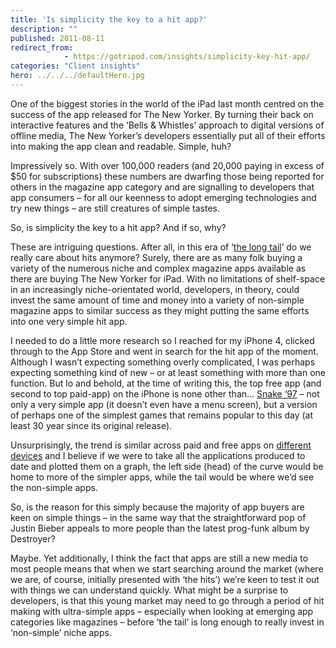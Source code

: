 ```yaml
---
title: 'Is simplicity the key to a hit app?'
description: ""
published: 2011-08-11
redirect_from: 
            - https://gotripod.com/insights/simplicity-key-hit-app/
categories: "Client insights"
hero: ../../../defaultHero.jpg
---
```

One of the biggest stories in the world of the iPad last month centred on the success of the app released for The New Yorker. By turning their back on interactive features and the ‘Bells & Whistles’ approach to digital versions of offline media, The New Yorker’s developers essentially put all of their efforts into making the app clean and readable. Simple, huh?

Impressively so. With over 100,000 readers (and 20,000 paying in excess of \$50 for subscriptions) these numbers are dwarfing those being reported for others in the magazine app category and are signalling to developers that app consumers – for all our keenness to adopt emerging technologies and try new things – are still creatures of simple tastes.

So, is simplicity the key to a hit app? And if so, why?

These are intriguing questions. After all, in this era of ‘[the long tail](http://en.wikipedia.org/wiki/Long_Tail)’ do we really care about hits anymore? Surely, there are as many folk buying a variety of the numerous niche and complex magazine apps available as there are buying The New Yorker for iPad. With no limitations of shelf-space in an increasingly niche-orientated world, developers, in theory, could invest the same amount of time and money into a variety of non-simple magazine apps to similar success as they might putting the same efforts into one very simple hit app.

I needed to do a little more research so I reached for my iPhone 4, clicked through to the App Store and went in search for the hit app of the moment. Although I wasn’t expecting something overly complicated, I was perhaps expecting something kind of new – or at least something with more than one function. But lo and behold, at the time of writing this, the top free app (and second to top paid-app) on the iPhone is none other than... [Snake ‘97](http://itunes.apple.com/gb/app/snake-97/id431054645?mt=8) – not only a very simple app (it doesn’t even have a menu screen), but a version of perhaps one of the simplest games that remains popular to this day (at least 30 year since its original release).

Unsurprisingly, the trend is similar across paid and free apps on [different devices](https://market.android.com/?hl=en) and I believe if we were to take all the applications produced to date and plotted them on a graph, the left side (head) of the curve would be home to more of the simpler apps, while the tail would be where we’d see the non-simple apps.

So, is the reason for this simply because the majority of app buyers are keen on simple things – in the same way that the straightforward pop of Justin Bieber appeals to more people than the latest prog-funk album by Destroyer?

Maybe. Yet additionally, I think the fact that apps are still a new media to most people means that when we start searching around the market (where we are, of course, initially presented with ‘the hits’) we’re keen to test it out with things we can understand quickly. What might be a surprise to developers, is that this young market may need to go through a period of hit making with ultra-simple apps – especially when looking at emerging app categories like magazines – before ‘the tail’ is long enough to really invest in ‘non-simple’ niche apps.
